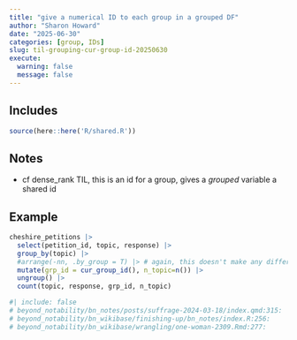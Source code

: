 ```yaml
---
title: "give a numerical ID to each group in a grouped DF"
author: "Sharon Howard"
date: "2025-06-30"
categories: [group, IDs]
slug: til-grouping-cur-group-id-20250630
execute:
  warning: false
  message: false
---
```


## Includes

```r
source(here::here('R/shared.R'))
```

## Notes

-  cf dense_rank TIL, this is an id for a group, gives a *grouped* variable a shared id 
 




## Example

```r
cheshire_petitions |> 
  select(petition_id, topic, response) |> 
  group_by(topic) |> 
  #arrange(-nn, .by_group = T) |> # again, this doesn't make any difference to numbering 
  mutate(grp_id = cur_group_id(), n_topic=n()) |> 
  ungroup() |> 
  count(topic, response, grp_id, n_topic)  

```



```r
#| include: false
# beyond_notability/bn_notes/posts/suffrage-2024-03-18/index.qmd:315:  
# beyond_notability/bn_wikibase/finishing-up/bn_notes/index.R:256:  
# beyond_notability/bn_wikibase/wrangling/one-woman-2309.Rmd:277:  

```
